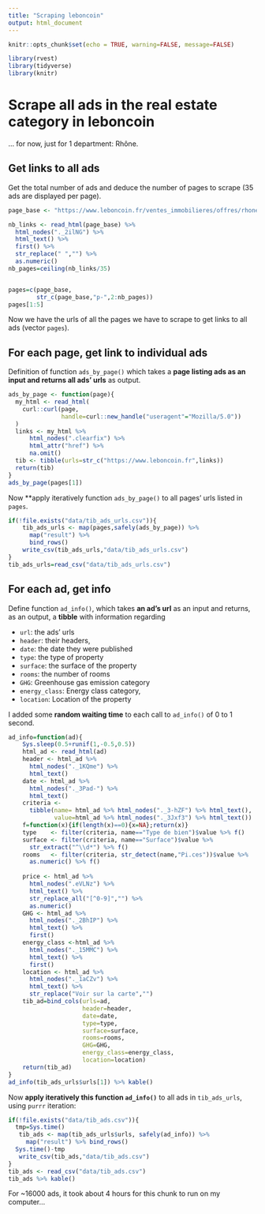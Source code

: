 ```yaml
---
title: "Scraping leboncoin"
output: html_document
---
```


```r
knitr::opts_chunk$set(echo = TRUE, warning=FALSE, message=FALSE)
```

```r
library(rvest)
library(tidyverse)
library(knitr)
```

# Scrape all ads in the real estate category in leboncoin

... for now, just for 1 department: Rhône.

## Get links to all ads

Get the total number of ads and deduce the number of pages to scrape (35 ads are displayed per page).

```r
page_base <- "https://www.leboncoin.fr/ventes_immobilieres/offres/rhone_alpes/rhone/"

nb_links <- read_html(page_base) %>% 
  html_nodes("._2ilNG") %>%
  html_text() %>% 
  first() %>% 
  str_replace(" ","") %>% 
  as.numeric()
nb_pages=ceiling(nb_links/35)


pages=c(page_base,
        str_c(page_base,"p-",2:nb_pages))
pages[1:5]
```
Now we have the urls of all the pages we have to scrape to get links to all ads (vector `pages`).

## For each page, get link to individual ads

Definition of function `ads_by_page()` which takes a **page listing ads as an input and returns all ads' urls** as output.

```r
ads_by_page <- function(page){
  my_html <- read_html(
    curl::curl(page,
               handle=curl::new_handle("useragent"="Mozilla/5.0"))
  )
  links <- my_html %>%
      html_nodes(".clearfix") %>% 
      html_attr("href") %>% 
      na.omit()  
  tib <- tibble(urls=str_c("https://www.leboncoin.fr",links)) 
  return(tib)
}  
ads_by_page(pages[1])
```

Now **apply iteratively function `ads_by_page()` to all pages' urls listed in `pages`.

```r
if(!file.exists("data/tib_ads_urls.csv")){
    tib_ads_urls <- map(pages,safely(ads_by_page)) %>%
      map("result") %>% 
      bind_rows()
    write_csv(tib_ads_urls,"data/tib_ads_urls.csv")
}
tib_ads_urls=read_csv("data/tib_ads_urls.csv")
```

## For each ad, get info

Define function `ad_info()`, which takes **an ad's url** as an input and returns, as an output, a **tibble** with information regarding

- `url`: the ads' urls
- `header`: their headers,
- `date`: the date they were published
- `type`: the type of property
- `surface`: the surface of the property
- `rooms`: the number of rooms
- `GHG`: Greenhouse gas emission category
- `energy_class`: Energy class category,
- `location`: Location of the property

I added some **random waiting time** to each call to `ad_info()` of 0 to 1 second.

```r
ad_info=function(ad){
    Sys.sleep(0.5+runif(1,-0.5,0.5))
    html_ad <- read_html(ad)
    header <- html_ad %>% 
      html_nodes("._1KQme") %>% 
      html_text()
    date <- html_ad %>% 
      html_nodes("._3Pad-") %>% 
      html_text()
    criteria <- 
      tibble(name= html_ad %>% html_nodes("._3-hZF") %>% html_text(),
             value=html_ad %>% html_nodes("._3Jxf3") %>% html_text()) 
    f=function(x){if(length(x)==0){x=NA};return(x)}
    type    <- filter(criteria, name=="Type de bien")$value %>% f()
    surface <- filter(criteria, name=="Surface")$value %>%
      str_extract("^\\d*") %>% f()
    rooms   <- filter(criteria, str_detect(name,"Pi.ces"))$value %>% 
      as.numeric() %>% f()
   
    price <- html_ad %>% 
      html_nodes(".eVLNz") %>% 
      html_text() %>% 
      str_replace_all("[^0-9]","") %>% 
      as.numeric()
    GHG <- html_ad %>% 
      html_nodes("._2BhIP") %>% 
      html_text() %>% 
      first()
    energy_class <-html_ad %>% 
      html_nodes("._15MMC") %>% 
      html_text() %>% 
      first()
    location <- html_ad %>% 
      html_nodes("._1aCZv") %>% 
      html_text() %>% 
      str_replace("Voir sur la carte","")
    tib_ad=bind_cols(urls=ad,
                     header=header,
                     date=date,
                     type=type,
                     surface=surface,
                     rooms=rooms,
                     GHG=GHG,
                     energy_class=energy_class,
                     location=location)
    return(tib_ad)
}
ad_info(tib_ads_urls$urls[1]) %>% kable()
```

Now **apply iteratively this function `ad_info()`** to all ads in `tib_ads_urls`, using `purrr` iteration:

```r
if(!file.exists("data/tib_ads.csv")){
  tmp=Sys.time()
   tib_ads <- map(tib_ads_urls$urls, safely(ad_info)) %>% 
     map("result") %>% bind_rows()
  Sys.time()-tmp
   write_csv(tib_ads,"data/tib_ads.csv")
}
tib_ads <- read_csv("data/tib_ads.csv")
tib_ads %>% kable()
```

For ~16000 ads, it took about 4 hours for this chunk to run on my computer...
